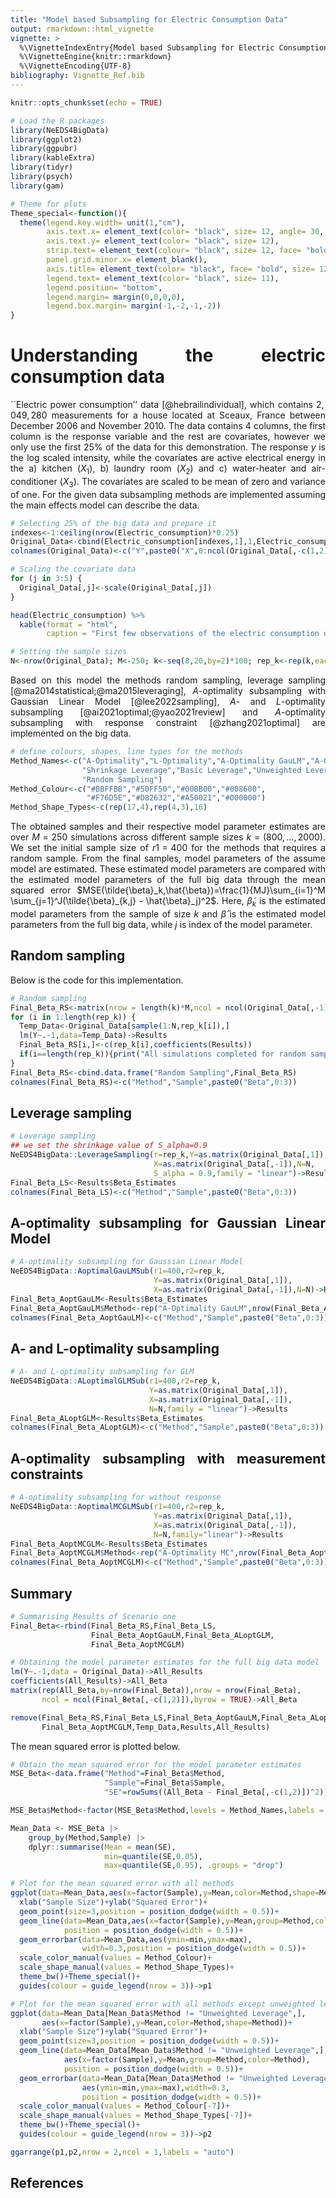 ```yaml
---
title: "Model based Subsampling for Electric Consumption Data"
output: rmarkdown::html_vignette
vignette: >
  %\VignetteIndexEntry{Model based Subsampling for Electric Consumption Data}
  %\VignetteEngine{knitr::rmarkdown}
  %\VignetteEncoding{UTF-8}
bibliography: Vignette_Ref.bib
---
```


<style>
body {
text-align: justify}
</style>

```r
knitr::opts_chunk$set(echo = TRUE)
```

```r
# Load the R packages
library(NeEDS4BigData)
library(ggplot2)
library(ggpubr)
library(kableExtra)
library(tidyr)
library(psych)
library(gam)

# Theme for plots
Theme_special<-function(){
  theme(legend.key.width= unit(1,"cm"),
        axis.text.x= element_text(color= "black", size= 12, angle= 30, hjust=0.75),
        axis.text.y= element_text(color= "black", size= 12), 
        strip.text= element_text(colour= "black", size= 12, face= "bold"),
        panel.grid.minor.x= element_blank(),
        axis.title= element_text(color= "black", face= "bold", size= 12),
        legend.text= element_text(color= "black", size= 11),
        legend.position= "bottom",
        legend.margin= margin(0,0,0,0),
        legend.box.margin= margin(-1,-2,-1,-2)) 
}
```

# Understanding the electric consumption data

``Electric power consumption'' data [@hebrailindividual], which contains $2,049,280$ measurements for a house located at Sceaux, France between December 2006 and November 2010.
The data contains $4$ columns, the first column is the response variable and the rest are covariates, however we only use the first $25\%$ of the data for this demonstration. 
The response $y$ is the log scaled intensity, while the covariates are active electrical energy in the a) kitchen ($X_1$), b) laundry room ($X_2$) and c) water-heater and air-conditioner ($X_3$). 
The covariates are scaled to be mean of zero and variance of one. 
For the given data subsampling methods are implemented assuming the main effects model can describe the data.

```r
# Selecting 25% of the big data and prepare it
indexes<-1:ceiling(nrow(Electric_consumption)*0.25)
Original_Data<-cbind(Electric_consumption[indexes,1],1,Electric_consumption[indexes,-1])
colnames(Original_Data)<-c("Y",paste0("X",0:ncol(Original_Data[,-c(1,2)])))

# Scaling the covariate data
for (j in 3:5) {
  Original_Data[,j]<-scale(Original_Data[,j])
}

head(Electric_consumption) %>% 
  kable(format = "html",
        caption = "First few observations of the electric consumption data.")

# Setting the sample sizes
N<-nrow(Original_Data); M<-250; k<-seq(8,20,by=2)*100; rep_k<-rep(k,each=M)
```

Based on this model the methods random sampling, leverage sampling [@ma2014statistical;@ma2015leveraging], $A$-optimality subsampling with Gaussian Linear Model [@lee2022sampling], $A$- and $L$-optimality subsampling [@ai2021optimal;@yao2021review] and $A$-optimality subsampling with response constraint [@zhang2021optimal] are implemented on the big data.

```r
# define colours, shapes, line types for the methods
Method_Names<-c("A-Optimality","L-Optimality","A-Optimality GauLM","A-Optimality MC",
                "Shrinkage Leverage","Basic Leverage","Unweighted Leverage",
                "Random Sampling")
Method_Colour<-c("#BBFFBB","#50FF50","#00BB00","#008600",
                 "#F76D5E","#D82632","#A50021","#000000")
Method_Shape_Types<-c(rep(17,4),rep(4,3),16)
```

The obtained samples and their respective model parameter estimates are over $M=250$ simulations across different sample sizes $k=(800,\ldots,2000)$. 
We set the initial sample size of $r1=400$ for the methods that requires a random sample. 
From the final samples, model parameters of the assume model are estimated. 
These estimated model parameters are compared with the estimated model parameters of the full big data through the mean squared error $MSE(\tilde{\beta}_k,\hat{\beta})=\frac{1}{MJ}\sum_{i=1}^M \sum_{j=1}^J(\tilde{\beta}_{k,j} - \hat{\beta}_j)^2$. 
Here, $\tilde{\beta}_k$ is the estimated model parameters from the sample of size $k$ and $\hat{\beta}$ is the estimated model parameters from the full big data, while $j$ is index of the model parameter. 

## Random sampling

Below is the code for this implementation.

```r
# Random sampling
Final_Beta_RS<-matrix(nrow = length(k)*M,ncol = ncol(Original_Data[,-1])+1)
for (i in 1:length(rep_k)) {
  Temp_Data<-Original_Data[sample(1:N,rep_k[i]),]
  lm(Y~.-1,data=Temp_Data)->Results
  Final_Beta_RS[i,]<-c(rep_k[i],coefficients(Results))
  if(i==length(rep_k)){print("All simulations completed for random sampling")}
}
Final_Beta_RS<-cbind.data.frame("Random Sampling",Final_Beta_RS)
colnames(Final_Beta_RS)<-c("Method","Sample",paste0("Beta",0:3))
```

## Leverage sampling

```r
# Leverage sampling
## we set the shrinkage value of S_alpha=0.9
NeEDS4BigData::LeverageSampling(r=rep_k,Y=as.matrix(Original_Data[,1]),
                                X=as.matrix(Original_Data[,-1]),N=N,
                                S_alpha = 0.9,family = "linear")->Results
Final_Beta_LS<-Results$Beta_Estimates
colnames(Final_Beta_LS)<-c("Method","Sample",paste0("Beta",0:3))
```

## A-optimality subsampling for Gaussian Linear Model

```r
# A-optimality subsampling for Gaussian Linear Model
NeEDS4BigData::AoptimalGauLMSub(r1=400,r2=rep_k,
                                Y=as.matrix(Original_Data[,1]),
                                X=as.matrix(Original_Data[,-1]),N=N)->Results
Final_Beta_AoptGauLM<-Results$Beta_Estimates
Final_Beta_AoptGauLM$Method<-rep("A-Optimality GauLM",nrow(Final_Beta_AoptGauLM))
colnames(Final_Beta_AoptGauLM)<-c("Method","Sample",paste0("Beta",0:3))
```

## A- and L-optimality subsampling

```r
# A- and L-optimality subsampling for GLM
NeEDS4BigData::ALoptimalGLMSub(r1=400,r2=rep_k,
                               Y=as.matrix(Original_Data[,1]),
                               X=as.matrix(Original_Data[,-1]),
                               N=N,family = "linear")->Results
Final_Beta_ALoptGLM<-Results$Beta_Estimates
colnames(Final_Beta_ALoptGLM)<-c("Method","Sample",paste0("Beta",0:3))
```

## A-optimality subsampling with measurement constraints

```r
# A-optimality subsampling for without response
NeEDS4BigData::AoptimalMCGLMSub(r1=400,r2=rep_k,
                                Y=as.matrix(Original_Data[,1]),
                                X=as.matrix(Original_Data[,-1]),
                                N=N,family="linear")->Results
Final_Beta_AoptMCGLM<-Results$Beta_Estimates
Final_Beta_AoptMCGLM$Method<-rep("A-Optimality MC",nrow(Final_Beta_AoptMCGLM))
colnames(Final_Beta_AoptMCGLM)<-c("Method","Sample",paste0("Beta",0:3))
```

## Summary

```r
# Summarising Results of Scenario one
Final_Beta<-rbind(Final_Beta_RS,Final_Beta_LS,
                  Final_Beta_AoptGauLM,Final_Beta_ALoptGLM,
                  Final_Beta_AoptMCGLM)

# Obtaining the model parameter estimates for the full big data model
lm(Y~.-1,data = Original_Data)->All_Results
coefficients(All_Results)->All_Beta
matrix(rep(All_Beta,by=nrow(Final_Beta)),nrow = nrow(Final_Beta),
       ncol = ncol(Final_Beta[,-c(1,2)]),byrow = TRUE)->All_Beta

remove(Final_Beta_RS,Final_Beta_LS,Final_Beta_AoptGauLM,Final_Beta_ALoptGLM,
       Final_Beta_AoptMCGLM,Temp_Data,Results,All_Results)
```

The mean squared error is plotted below.

```r
# Obtain the mean squared error for the model parameter estimates
MSE_Beta<-data.frame("Method"=Final_Beta$Method,
                     "Sample"=Final_Beta$Sample,
                     "SE"=rowSums((All_Beta - Final_Beta[,-c(1,2)])^2)) 

MSE_Beta$Method<-factor(MSE_Beta$Method,levels = Method_Names,labels = Method_Names)

Mean_Data <- MSE_Beta |>
    group_by(Method,Sample) |>
    dplyr::summarise(Mean = mean(SE),
                     min=quantile(SE,0.05),
                     max=quantile(SE,0.95), .groups = "drop")

# Plot for the mean squared error with all methods
ggplot(data=Mean_Data,aes(x=factor(Sample),y=Mean,color=Method,shape=Method))+
  xlab("Sample Size")+ylab("Squared Error")+
  geom_point(size=3,position = position_dodge(width = 0.5))+
  geom_line(data=Mean_Data,aes(x=factor(Sample),y=Mean,group=Method,color=Method),
            position = position_dodge(width = 0.5))+
  geom_errorbar(data=Mean_Data,aes(ymin=min,ymax=max),
                width=0.3,position = position_dodge(width = 0.5))+
  scale_color_manual(values = Method_Colour)+
  scale_shape_manual(values = Method_Shape_Types)+
  theme_bw()+Theme_special()+
  guides(colour = guide_legend(nrow = 3))->p1

# Plot for the mean squared error with all methods except unweighted leverage
ggplot(data=Mean_Data[Mean_Data$Method != "Unweighted Leverage",],
       aes(x=factor(Sample),y=Mean,color=Method,shape=Method))+
  xlab("Sample Size")+ylab("Squared Error")+
  geom_point(size=3,position = position_dodge(width = 0.5))+
  geom_line(data=Mean_Data[Mean_Data$Method != "Unweighted Leverage",],
            aes(x=factor(Sample),y=Mean,group=Method,color=Method),
            position = position_dodge(width = 0.5))+
  geom_errorbar(data=Mean_Data[Mean_Data$Method != "Unweighted Leverage",],
                aes(ymin=min,ymax=max),width=0.3,
                position = position_dodge(width = 0.5))+
  scale_color_manual(values = Method_Colour[-7])+
  scale_shape_manual(values = Method_Shape_Types[-7])+
  theme_bw()+Theme_special()+
  guides(colour = guide_legend(nrow = 3))->p2

ggarrange(p1,p2,nrow = 2,ncol = 1,labels = "auto")
```

## References
